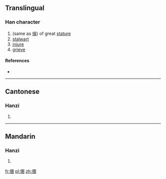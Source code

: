 ==Translingual==

===Han character===
{{Han char|rn=9|rad=人|as=11|sn=13|four=|canj=人田土十 (OWGJ)|ids=⿰[[亻]][[圉]]}}

# (same as [[俁]]) of great [[stature]]
# [[stalwart]]
# [[injure]]
# [[grieve]]

====References====
* {{Han ref|kx=0115.220|hdz=10211.030|uh=3481|ud=13441}}

----

==Cantonese==

===Hanzi===
{{yue-hanzi|jyut=[[sou3]], [[zyu5]]|y=sou3, jyu5}}

# {{defn|lang=yue|sort=人11}}

----

==Mandarin==

===Hanzi===
{{cmn-hanzi|pin=[[yǔ]] ([[yu3]]), [[yùn]] ([[yun4]])|wg=yü<sup>3</sup>, yün<sup>4</sup>}}

# {{defn|lang=cmn|sort=人11}}

[[fr:㒁]]
[[pl:㒁]]
[[zh:㒁]]